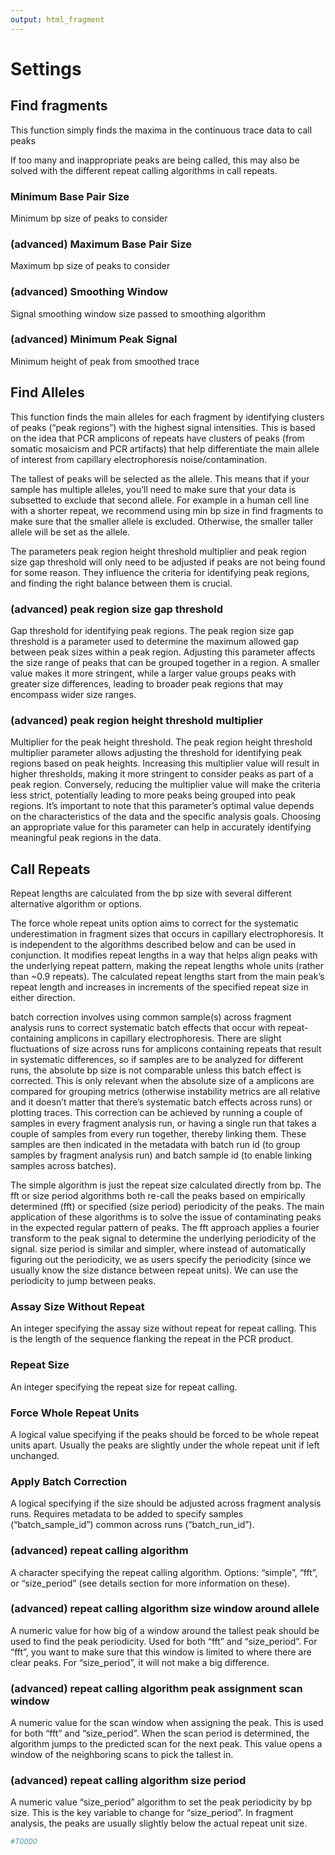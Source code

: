```yaml
---
output: html_fragment
---
```

# Settings

## Find fragments
This function simply finds the maxima in the continuous trace data to call peaks

If too many and inappropriate peaks are being called, this may also be solved with the different repeat calling algorithms in call repeats.

### Minimum Base Pair Size	
Minimum bp size of peaks to consider

### (advanced) Maximum Base Pair Size	
Maximum bp size of peaks to consider

### (advanced) Smoothing Window
Signal smoothing window size passed to smoothing algorithm

### (advanced) Minimum Peak Signal	
Minimum height of peak from smoothed trace

## Find Alleles
This function finds the main alleles for each fragment by identifying clusters of peaks ("peak regions") with the highest signal intensities. This is based on the idea that PCR amplicons of repeats have clusters of peaks (from somatic mosaicism and PCR artifacts) that help differentiate the main allele of interest from capillary electrophoresis noise/contamination.

The tallest of peaks will be selected as the allele. This means that if your sample has multiple alleles, you'll need to make sure that your data is subsetted to exclude that second allele. For example in a human cell line with a shorter repeat, we recommend using min bp size in find fragments to make sure that the smaller allele is excluded. Otherwise, the smaller taller allele will be set as the allele.

The parameters peak region height threshold multiplier and peak region size gap threshold will only need to be adjusted if peaks are not being found for some reason. They influence the criteria for identifying peak regions, and finding the right balance between them is crucial.

### (advanced) peak region size gap threshold	
Gap threshold for identifying peak regions. The peak region size gap threshold is a parameter used to determine the maximum allowed gap between peak sizes within a peak region. Adjusting this parameter affects the size range of peaks that can be grouped together in a region. A smaller value makes it more stringent, while a larger value groups peaks with greater size differences, leading to broader peak regions that may encompass wider size ranges.

### (advanced) peak region height threshold multiplier	
Multiplier for the peak height threshold. The peak region height threshold multiplier parameter allows adjusting the threshold for identifying peak regions based on peak heights. Increasing this multiplier value will result in higher thresholds, making it more stringent to consider peaks as part of a peak region. Conversely, reducing the multiplier value will make the criteria less strict, potentially leading to more peaks being grouped into peak regions. It's important to note that this parameter's optimal value depends on the characteristics of the data and the specific analysis goals. Choosing an appropriate value for this parameter can help in accurately identifying meaningful peak regions in the data.

## Call Repeats

Repeat lengths are calculated from the bp size with several different alternative algorithm or options.

The force whole repeat units option aims to correct for the systematic underestimation in fragment sizes that occurs in capillary electrophoresis. It is independent to the algorithms described below and can be used in conjunction. It modifies repeat lengths in a way that helps align peaks with the underlying repeat pattern, making the repeat lengths whole units (rather than ~0.9 repeats). The calculated repeat lengths start from the main peak's repeat length and increases in increments of the specified repeat size in either direction.

batch correction involves using common sample(s) across fragment analysis runs to correct systematic batch effects that occur with repeat-containing amplicons in capillary electrophoresis. There are slight fluctuations of size across runs for amplicons containing repeats that result in systematic differences, so if samples are to be analyzed for different runs, the absolute bp size is not comparable unless this batch effect is corrected. This is only relevant when the absolute size of a amplicons are compared for grouping metrics (otherwise instability metrics are all relative and it doesn’t matter that there’s systematic batch effects across runs) or plotting traces. This correction can be achieved by running a couple of samples in every fragment analysis run, or having a single run that takes a couple of samples from every run together, thereby linking them. These samples are then indicated in the metadata with batch run id (to group samples by fragment analysis run) and batch sample id (to enable linking samples across batches).

The simple algorithm is just the repeat size calculated directly from bp. The fft or size period algorithms both re-call the peaks based on empirically determined (fft) or specified (size period) periodicity of the peaks. The main application of these algorithms is to solve the issue of contaminating peaks in the expected regular pattern of peaks. The fft approach applies a fourier transform to the peak signal to determine the underlying periodicity of the signal. size period is similar and simpler, where instead of automatically figuring out the periodicity, we as users specify the periodicity (since we usually know the size distance between repeat units). We can use the periodicity to jump between peaks.

### Assay Size Without Repeat	
An integer specifying the assay size without repeat for repeat calling. This is the length of the sequence flanking the repeat in the PCR product.

### Repeat Size   	
An integer specifying the repeat size for repeat calling.

### Force Whole Repeat Units	
A logical value specifying if the peaks should be forced to be whole repeat units apart. Usually the peaks are slightly under the whole repeat unit if left unchanged.

### Apply Batch Correction	
A logical specifying if the size should be adjusted across fragment analysis runs. Requires metadata to be added to specify samples ("batch_sample_id") common across runs ("batch_run_id").

### (advanced) repeat calling algorithm	
A character specifying the repeat calling algorithm. Options: "simple", "fft", or "size_period" (see details section for more information on these).

### (advanced) repeat calling algorithm size window around allele	
A numeric value for how big of a window around the tallest peak should be used to find the peak periodicity. Used for both "fft" and "size_period". For "fft", you want to make sure that this window is limited to where there are clear peaks. For "size_period", it will not make a big difference.

### (advanced) repeat calling algorithm peak assignment scan window	
A numeric value for the scan window when assigning the peak. This is used for both "fft" and "size_period". When the scan period is determined, the algorithm jumps to the predicted scan for the next peak. This value opens a window of the neighboring scans to pick the tallest in.

### (advanced) repeat calling algorithm size period	
A numeric value "size_period" algorithm to set the peak periodicity by bp size. This is the key variable to change for "size_period". In fragment analysis, the peaks are usually slightly below the actual repeat unit size.




```r
#TOODO



```
